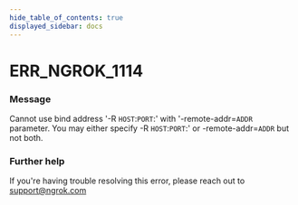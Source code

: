 ```yaml
---
hide_table_of_contents: true
displayed_sidebar: docs
---
```



# ERR_NGROK_1114

### Message

Cannot use bind address '-R `HOST`:`PORT`:' with '-remote-addr=`ADDR` parameter.
You may either specify -R `HOST`:`PORT`:' or -remote-addr=`ADDR` but not both.

### Further help

If you're having trouble resolving this error, please reach out to [support@ngrok.com](mailto:support@ngrok.com?subject=Help%20with%20ERR_NGROK_1114)

<ErrorDetails error="err_ngrok_1114" />
